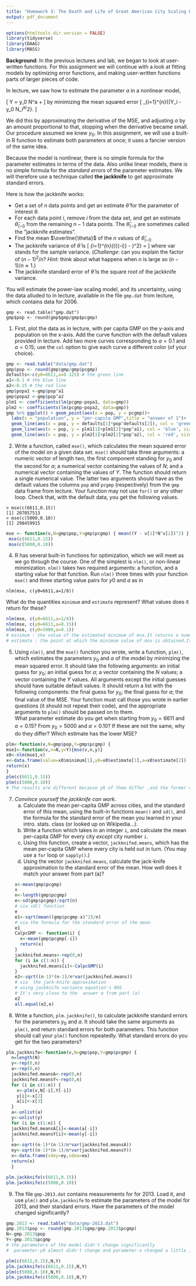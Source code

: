 ```yaml
---
title: "Homework 3: The Death and Life of Great American City Scaling Laws"
output: pdf_document
---
```

```r
options(htmltools.dir.version = FALSE)
library(tidyverse)
library(DAAG)
library(MASS)
```
**Background**: In the previous lectures and lab, we began to look at user-written functions. For this assignment we will continue with a look at fitting models by optimizing error functions, and making user-written functions parts of larger pieces of code.

In lecture, we saw how to estimate the parameter $a$ in a nonlinear model,

\[
 Y = y_0 N^a + \mathrm{noise}
\]
by minimizing the mean squared error
\[
 \frac{1}{n}\sum_{i=1}^{n}{(Y_i - y_0 N_i^a)^2}.
\]

We did this by approximating the derivative of the MSE, and adjusting $a$ by an amount proportional to that, stopping when the derivative became small.  Our procedure assumed we knew $y_0$.  In this assignment, we will use a built-in R function to estimate both parameters at once; it uses a fancier version of the same idea.

Because the model is nonlinear, there is no simple formula for the parameter estimates in terms of the data.  Also unlike linear models, there is no simple formula for the _standard errors_ of the parameter estimates.  We will therefore use a technique called **the jackknife** to get approximate standard errors.

Here is how the jackknife works:

* Get a set of $n$ data points and get an estimate $\hat{\theta}$ for the  parameter of interest $\theta$.
* For each data point $i$, remove $i$ from the data set, and get an  estimate $\hat{\theta}_{(-i)}$ from the remaining $n-1$ data points.  The $\hat{\theta}_{(-i)}$ are sometimes called the "jackknife estimates".
* Find the mean $\overline{\theta}$ of the $n$ values of $\hat{\theta}_{(-i)}$
* The jackknife variance of $\hat{\theta}$ is
  \[
  \frac{n-1}{n}\sum_{i=1}^{n}{(\hat{\theta}_{(-i)} - \overline{\theta})^2} = \frac{(n-1)^2}{n}\mathrm{var}{[\hat{\theta}_{(-i)}]}
  \]
where $\mathrm{var}$ stands for the sample variance.  (_Challenge_: can you explain the factor of $(n-1)^2/n$?  _Hint_: think about what happens when $n$ is large so $(n-1)/n \approx 1$.)
* The jackknife standard error of $\hat{\theta}$ is the square root of the jackknife variance.
  
You will estimate the power-law scaling model, and its uncertainty, using the data alluded to in lecture, available in the file `gmp.dat` from lecture, which contains data for 2006.
```
gmp <- read.table("gmp.dat")
gmp$pop <- round(gmp$gmp/gmp$pcgmp)
```

1. First, plot the data as in lecture, with per capita GMP on the y-axis and population on the x-axis. Add the curve function with the default values provided in lecture. Add two more curves corresponding to $a=0.1$ and $a=0.15$; use the `col` option to give each curve a different color (of your choice).
```r
gmp <- read.table("data/gmp.dat")
gmp$pop <- round(gmp$gmp/gmp$pcgmp)
defaults<-c(y0=6611,a=0.125) # the green line
a1<-0.1 # the blue line
a2<-0.15 # the red line
gmp$popa1 <-gmp$pop^a1
gmp$popa2 <-gmp$pop^a2
plm1 <- coefficients(lm(pcgmp~popa1, data=gmp))
plm2 <- coefficients(lm(pcgmp~popa2, data=gmp))
gmp %>% ggplot() + geom_point(aes(x = pop, y = pcgmp))+
  labs(x = "population", y = "per-capita GMP",title = "answer of 1")+
  geom_line(aes(x = pop, y = defaults[1]*pop^defaults[2]), col = 'green', size = 1.0)+
  geom_line(aes(x = pop, y = plm1[1]+plm1[2]*pop^a1), col = 'blue', size = 1.0)+
  geom_line(aes(x = pop, y = plm2[1]+plm2[2]*pop^a2), col = 'red', size = 1.0)

```

2. Write a function, called `mse()`, which calculates the mean squared error of the model on a given data set. `mse()` should take three arguments: a numeric vector of length two, the first component standing for $y_0$ and the second for $a$; a numerical vector containing the values of $N$; and a numerical vector containing the values of $Y$.  The function should return a single numerical value. The latter two arguments should have as the default values the columns `pop` and `pcgmp` (respectively) from the `gmp` data frame from lecture.  Your function may not use `for()` or any other loop. Check that, with the default data, you get the following values.
```
> mse(c(6611,0.15))
[1] 207057513
> mse(c(5000,0.10))
[1] 298459915
```
```r
mse <- function(v,N=gmp$pop,Y=gmp$pcgmp) { mean((Y - v[1]*N^v[2])^2) }
 mse(c(6611,0.15))
 mse(c(5000,0.10))
```

4. R has several built-in functions for optimization, which we will meet as we go through the course.  One of the simplest is `nlm()`, or non-linear minimization. `nlm()` takes two required arguments: a function, and a starting value for that function. Run `nlm()` three times with your function `mse()` and three starting value pairs for $y0$ and $a$ as in
```
nlm(mse, c(y0=6611,a=1/8))
```
What do the quantities `minimum` and `estimate` represent? What values does it return for these?
```r
nlm(mse, c(y0=6611,a=1/8))
nlm(mse, c(y0=6611,a=0.15))
nlm(mse, c(y0=5000,a=0.1))
# minimum : the value of the estimated minimum of mse.It returns a numerical value.
# estimate : the point at which the minimum value of mse is obtained.It returns a numerical vector.
```

5. Using `nlm()`, and the `mse()` function you wrote, write a function, `plm()`, which estimates the parameters $y_0$ and $a$ of the model by minimizing the mean squared error.  It should take the following arguments: an initial guess for $y_0$; an initial guess for $a$; a vector containing the $N$ values; a vector containing the $Y$ values.  All arguments except the initial guesses should have suitable default values.  It should return a list with the following components: the final guess for $y_0$; the final guess for $a$; the final value of the MSE.  Your function must call those you wrote in earlier questions (it should not repeat their code), and the appropriate arguments to `plm()` should be passed on to them.  
What parameter estimate do you get when starting from $y_0 = 6611$ and $a = 0.15$?  From $y_0 = 5000$ and $a = 0.10$?  If these are not the same, why do they differ?  Which estimate has the lower MSE?  
```r
plm<-function(v,N=gmp$pop,Y=gmp$pcgmp) { 
mse1<-function(v,n=N,y=Y){mse(v,n,y)}
x0<-nlm(mse1,v)
x<-data.frame(value=x0$minimum[1],y0=x0$estimate[1],a=x0$estimate[2])
return(x)
}
plm(c(6611,0.15))
plm(c(5000,0.10))
# The results are different because y0 of them differ ,and the former one has lower MSE.
```

7. _Convince yourself the jackknife can work_.
    a. Calculate the mean per-capita GMP across cities, and the standard error of this mean, using the built-in functions `mean()` and `sd()`, and the formula for the standard error of the mean you learned in your intro. stats. class (or looked up on Wikipedia...).
    b. Write a function which takes in an integer `i`, and calculate the mean per-capita GMP for every city _except_ city number `i`.
    c. Using this function, create a vector, `jackknifed.means`, which has the mean per-capita GMP where every city is held out in turn.  (You may use a `for` loop or `sapply()`.)
    d. Using the vector `jackknifed.means`, calculate the jack-knife approximation to the standard error of the mean.  How well does it match your answer from part (a)?
```r
x<-mean(gmp$pcgmp)
x
n<-length(gmp$pcgmp)
e<-sd(gmp$pcgmp)/sqrt(n)
# via sd() function
e
e1<-sqrt(mean((gmp$pcgmp-x)^2)/n)
# via the formula for the standard error of the mean
e1
CalpcGMP <- function(i) {
  x<-mean(gmp$pcgmp[-i])
  return(x)
}
jackknifed.means<-rep(0,n)
for (i in c(1:n)) {
  jackknifed.means[i]<-CalpcGMP(i)
}
e2<-sqrt((n-1)*(n-1)/n*var(jackknifed.means))
# via  the jack-knife approximation
# using jackknife variance equation's RHS
# It's very close to the  answer e from part (a)
e2
all.equal(e2,e)
```

8. Write a function, `plm.jackknife()`, to calculate jackknife standard errors for the parameters $y_0$ and $a$.  It should take the same arguments as `plm()`, and return standard errors for both parameters.  This function should call your `plm()` function repeatedly.  What standard errors do you get for the two parameters?
```r
plm.jackknife<-function(v,N=gmp$pop,Y=gmp$pcgmp) { 
  n=length(N)
  y<-rep(0,n)
  a<-rep(0,n)
  jackknifed.meansA<-rep(0,n)
  jackknifed.meansY<-rep(0,n)
  for (i in c(1:n)) {
    x<-plm(v,N[-i],Y[-i])
    y[i]<-x[2]
    a[i]<-x[3]
  }
  a<-unlist(a)
  y<-unlist(y)
  for (i in c(1:n)) {
  jackknifed.meansA[i]<-mean(a[-i])
  jackknifed.meansY[i]<-mean(y[-i])
  }
  ea<-sqrt((n-1)*(n-1)/n*var(jackknifed.meansA))
  ey<-sqrt((n-1)*(n-1)/n*var(jackknifed.meansY))
  x<-data.frame(sdey=ey,sdea=ea)
  return(x)
  }
```


```r
plm.jackknife(c(6611,0.15))
plm.jackknife(c(5000,0.10))
```

9. The file `gmp-2013.dat` contains measurements for for 2013.  Load it, and use `plm()` and `plm.jackknife` to estimate the parameters of the model for 2013, and their standard errors.  Have the parameters of the model changed significantly?
```r
gmp.2013 <- read.table("data/gmp-2013.dat")
gmp.2013$pop <- round(gmp.2013$gmp/gmp.2013$pcgmp)
N<-gmp.2013$pop
Y<-gmp.2013$pcgmp
# the parameters of the model didn't change significantly
#  parameter-y0 almost didn't change and parameter-a changed a little , about 0.02 larger.
```


```r
plm(c(6611,0.15),N,Y)
plm.jackknife(c(6611,0.15),N,Y)
plm(c(5000,0.10),N,Y)
plm.jackknife(c(5000,0.10),N,Y)
```

